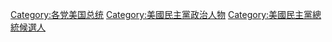[[Category:各党美国总统|Category:各党美国总统]]
[[Category:美國民主黨政治人物|Category:美國民主黨政治人物]]
[[Category:美國民主黨總統候選人|Category:美國民主黨總統候選人]]